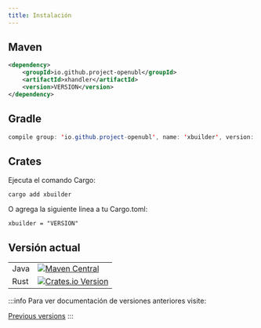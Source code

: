 ```yaml
---
title: Instalación
---
```



<Tabs>
  <TabItem value="java" label="Java" default>

## Maven

```xml
<dependency>
    <groupId>io.github.project-openubl</groupId>
    <artifactId>xhandler</artifactId>
    <version>VERSION</version>
</dependency>
```

## Gradle

```java
compile group: 'io.github.project-openubl', name: 'xbuilder', version: 'VERSION'
```

  </TabItem>
  <TabItem value="rust" label="Rust">

## Crates

Ejecuta el comando Cargo:

```shell
cargo add xbuilder
```

O agrega la siguiente linea a tu Cargo.toml:

```shell
xbuilder = "VERSION"
```

  </TabItem> 
</Tabs>

## Versión actual

|      |                                                                                                                                                                      |
| ---- | -------------------------------------------------------------------------------------------------------------------------------------------------------------------- |
| Java | [![Maven Central](https://img.shields.io/maven-central/v/io.github.project-openubl/xhandler)](https://search.maven.org/artifact/io.github.project-openubl/xhandler/) |
| Rust | [![Crates.io Version](https://img.shields.io/crates/v/xhandler)](https://crates.io/crates/xhandler)                                                                  |

:::info
Para ver documentación de versiones anteriores visite:

[Previous versions](https://github.com/project-openubl/website/tree/master/archived/docs)
:::
